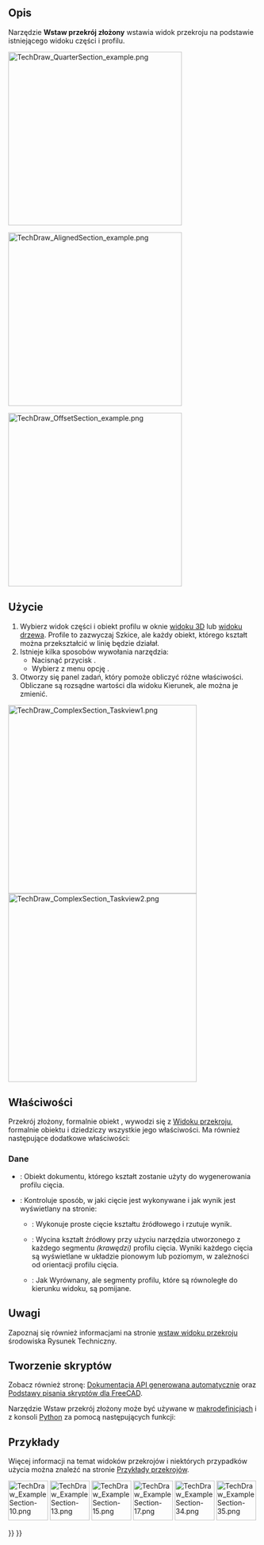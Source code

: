 <languages/>

{{Docnav/pl
|[[TechDraw_SectionView/pl|Wstaw widok przekroju]]
|[[TechDraw_DetailView/pl|Wstaw widok szczegółu]]
|[[TechDraw_Workbench/pl|środowisko pracy Rysunek Techniczny]]
|IconL=TechDraw_SectionView.svg
|IconR=TechDraw_DetailView.svg
|IconC=Workbench_TechDraw.svg
}}

{{GuiCommand/pl
|Name=TechDraw ComplexSection
|Name/pl=Rysunek Techniczny: Przekrój złożony
|MenuLocation=Rysunek Techniczny → Widoki → Wstaw przekrój złożony
|Workbenches=[[TechDraw_Workbench/pl|Rysunek Techniczny]]
|Version=0.21
|SeeAlso=[[TechDraw_SectionView/pl|Wstaw widok przekroju]], [[TechDraw_View/pl|Wstaw widok]]
}}

<span id="Description"></span>
==Opis==

Narzędzie '''Wstaw przekrój złożony''' wstawia widok przekroju na podstawie istniejącego widoku części i profilu. 

[[Image:TechDraw_QuarterSection_example.png|350px]]
{{Caption|Widok przekroju ćwiartki utworzony za pomocą narzędzia Przekrój złożony.}}

[[Image:TechDraw_AlignedSection_example.png|350px]]
{{Caption|Wyrównany widok przekroju utworzony za pomocą narzędzia Przekrój złożony.}}

[[Image:TechDraw_OffsetSection_example.png|350px]]
{{Caption|Widok przekroju z przesunięciem utworzony za pomocą narzędzia Przekrój złożony}}

<span id="Usage"></span>
==Użycie==

# Wybierz widok części i obiekt profilu w oknie [[3D_view/pl|widoku 3D]] lub [[Tree_view/pl|widoku drzewa]]. Profile to zazwyczaj Szkice, ale każdy obiekt, którego kształt można przekształcić w linię będzie działał.
# Istnieje kilka sposobów wywołania narzędzia:
#* Nacisnąć przycisk {{Button|[[Image:TechDraw_ComplexSection.svg|16px]] '''Przekrój złożony'''}}.
#* Wybierz z menu opcję {{MenuCommand|Rysunek Techniczny → Widoki → [[Image:TechDraw_ComplexSection.svg|16px]] Wstaw przekrój złożony}}.
# Otworzy się panel zadań, który pomoże obliczyć różne właściwości. Obliczane są rozsądne wartości dla widoku Kierunek, ale można je zmienić.

[[Image:TechDraw_ComplexSection_Taskview1.png|x380px]]
[[Image:TechDraw_ComplexSection_Taskview2.png|x380px]]

<span id="Properties"></span>
==Właściwości==

Przekrój złożony, formalnie obiekt {{Incode|TechDraw::DrawComplexSection}}, wywodzi się z [[TechDraw_SectionView/pl#Właściwości|Widoku przekroju]], formalnie obiektu {{Incode|TechDraw::DrawViewSection}} i dziedziczy wszystkie jego właściwości. Ma również następujące dodatkowe właściwości:

<span id="Data"></span>
===Dane===

{{TitleProperty|Narzędzie tnące}}

* {{PropertyData|Obiekt narzędzia tnącego linii łamanej}}: Obiekt dokumentu, którego kształt zostanie użyty do wygenerowania profilu cięcia.
* {{PropertyData|Strategia rzutowania}}: Kontroluje sposób, w jaki cięcie jest wykonywane i jak wynik jest wyświetlany na stronie:
** {{Value|Odsunięcie}}: Wykonuje proste cięcie kształtu źródłowego i rzutuje wynik.
** {{Value|Wyrównany}}: Wycina kształt źródłowy przy użyciu narzędzia utworzonego z każdego segmentu ''(krawędzi)'' profilu cięcia. Wyniki każdego cięcia są wyświetlane w układzie pionowym lub poziomym, w zależności od orientacji profilu cięcia.
** {{Value|Nierównoległe}}: Jak Wyrównany, ale segmenty profilu, które są równoległe do kierunku widoku, są pomijane.

<span id="Notes"></span>
==Uwagi==

<div class="mw-translate-fuzzy">
Zapoznaj się również informacjami na stronie [[TechDraw_SectionView#Uwagi|wstaw widoku przekroju]] środowiska Rysunek Techniczny.
</div>

<span id="Scripting"></span>
==Tworzenie skryptów==

Zobacz również stronę: [https://freecad.github.io/SourceDoc/ Dokumentacja API generowana automatycznie] oraz [[FreeCAD_Scripting_Basics/pl|Podstawy pisania skryptów dla FreeCAD]].

Narzędzie Wstaw przekrój złożony może być używane w [[Macros/pl|makrodefinicjach]] i z konsoli [[Python/pl|Python]] za pomocą następujących funkcji:

{{Code|code=
doc = FreeCAD.ActiveDocument
box = doc.Box
profile = doc.Sketch
page = doc.Page

view = doc.addObject("TechDraw::DrawViewPart", "View")
page.addView(view)
view.Source = box
view.Direction = (0, 0, 1)

section = doc.addObject("TechDraw::DrawComplexSection", "ComplexSection")
page.addView(section)
section.BaseView = view
section.CuttingToolWireObject = profile
section.Direction = (0, 1, 0)
section.SectionNormal = (-1, 0, 0)
}}

<span id="Examples"></span>
==Przykłady==

Więcej informacji na temat widoków przekrojów i niektórych przypadków użycia można znaleźć na stronie [[TechDraw_Section_Examples/pl|Przykłady przekrojów]].

[[Image:TechDraw_ExampleSection-10.png|80px|link=]]
[[Image:TechDraw_ExampleSection-13.png|80px|link=]]
[[Image:TechDraw_ExampleSection-15.png|80px|link=]]
[[Image:TechDraw_ExampleSection-17.png|80px|link=]]
[[Image:TechDraw_ExampleSection-34.png|80px|link=]]
[[Image:TechDraw_ExampleSection-35.png|80px|link=]]
 


{{Docnav/pl
|[[TechDraw_SectionView/pl|Wstaw widok przekroju]]
|[[TechDraw_DetailView/pl|Wstaw widok szczegółu]]
|[[TechDraw_Workbench/pl|środowisko pracy Rysunek Techniczny]]
|IconL=TechDraw_SectionView.svg
|IconR=TechDraw_DetailView.svg
|IconC=Workbench_TechDraw.svg
}}

{{TechDraw Tools navi{{#translation:}}}}
{{Userdocnavi{{#translation:}}}}
